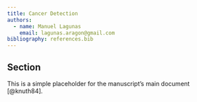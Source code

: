 ```yaml
---
title: Cancer Detection
authors:
  - name: Manuel Lagunas
    email: lagunas.aragon@gmail.com    
bibliography: references.bib
---
```


## Section
This is a simple placeholder for the manuscript's main document [@knuth84].
